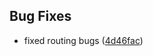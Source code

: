 ## Bug Fixes

- fixed routing bugs ([4d46fac](https://github.com/do4ng/exta/commit/4d46fac16dec34d0ab7f177e31953890d859e2a7))
